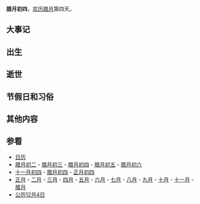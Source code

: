 {{Lunar12Calendar}}
'''腊月初四'''，[[农历|农历]][[腊月|腊月]]第四天。

==大事记==

==出生==

==逝世==

==节假日和习俗==

==其他内容==

==参看==
*[[历史上的今天|日历]]
*[[腊月初二|腊月初二]] - [[腊月初三|腊月初三]] - [[腊月初四|腊月初四]] - [[腊月初五|腊月初五]] - [[腊月初六|腊月初六]]
*[[十一月初四|十一月初四]] - [[腊月初四|腊月初四]] - [[正月初四|正月初四]]
*[[正月|正月]] - [[二月_(农历)|二月]] - [[三月_(农历)|三月]] - [[四月_(农历)|四月]] - [[五月_(农历)|五月]] - [[六月_(农历)|六月]] - [[七月_(农历)|七月]] - [[八月_(农历)|八月]] - [[九月_(农历)|九月]] - [[十月_(农历)|十月]] - [[十一月_(农历)|十一月]] - [[腊月|腊月]]
*[[公历|公历]][[12月4日|12月4日]]